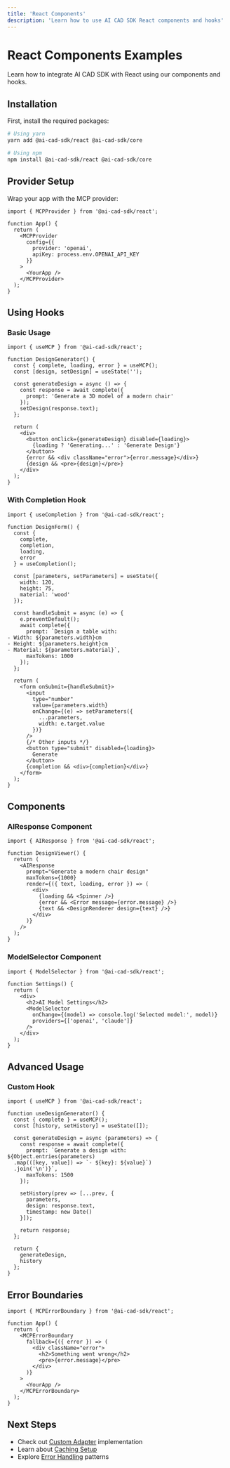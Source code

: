```yaml
---
title: 'React Components'
description: 'Learn how to use AI CAD SDK React components and hooks'
---
```


# React Components Examples

Learn how to integrate AI CAD SDK with React using our components and hooks.

## Installation

First, install the required packages:

```bash
# Using yarn
yarn add @ai-cad-sdk/react @ai-cad-sdk/core

# Using npm
npm install @ai-cad-sdk/react @ai-cad-sdk/core
```

## Provider Setup

Wrap your app with the MCP provider:

```tsx
import { MCPProvider } from '@ai-cad-sdk/react';

function App() {
  return (
    <MCPProvider
      config={{
        provider: 'openai',
        apiKey: process.env.OPENAI_API_KEY
      }}
    >
      <YourApp />
    </MCPProvider>
  );
}
```

## Using Hooks

### Basic Usage

```tsx
import { useMCP } from '@ai-cad-sdk/react';

function DesignGenerator() {
  const { complete, loading, error } = useMCP();
  const [design, setDesign] = useState('');

  const generateDesign = async () => {
    const response = await complete({
      prompt: 'Generate a 3D model of a modern chair'
    });
    setDesign(response.text);
  };

  return (
    <div>
      <button onClick={generateDesign} disabled={loading}>
        {loading ? 'Generating...' : 'Generate Design'}
      </button>
      {error && <div className="error">{error.message}</div>}
      {design && <pre>{design}</pre>}
    </div>
  );
}
```

### With Completion Hook

```tsx
import { useCompletion } from '@ai-cad-sdk/react';

function DesignForm() {
  const {
    complete,
    completion,
    loading,
    error
  } = useCompletion();

  const [parameters, setParameters] = useState({
    width: 120,
    height: 75,
    material: 'wood'
  });

  const handleSubmit = async (e) => {
    e.preventDefault();
    await complete({
      prompt: `Design a table with:
- Width: ${parameters.width}cm
- Height: ${parameters.height}cm
- Material: ${parameters.material}`,
      maxTokens: 1000
    });
  };

  return (
    <form onSubmit={handleSubmit}>
      <input
        type="number"
        value={parameters.width}
        onChange={(e) => setParameters({
          ...parameters,
          width: e.target.value
        })}
      />
      {/* Other inputs */}
      <button type="submit" disabled={loading}>
        Generate
      </button>
      {completion && <div>{completion}</div>}
    </form>
  );
}
```

## Components

### AIResponse Component

```tsx
import { AIResponse } from '@ai-cad-sdk/react';

function DesignViewer() {
  return (
    <AIResponse
      prompt="Generate a modern chair design"
      maxTokens={1000}
      render={({ text, loading, error }) => (
        <div>
          {loading && <Spinner />}
          {error && <Error message={error.message} />}
          {text && <DesignRenderer design={text} />}
        </div>
      )}
    />
  );
}
```

### ModelSelector Component

```tsx
import { ModelSelector } from '@ai-cad-sdk/react';

function Settings() {
  return (
    <div>
      <h2>AI Model Settings</h2>
      <ModelSelector
        onChange={(model) => console.log('Selected model:', model)}
        providers={['openai', 'claude']}
      />
    </div>
  );
}
```

## Advanced Usage

### Custom Hook

```tsx
import { useMCP } from '@ai-cad-sdk/react';

function useDesignGenerator() {
  const { complete } = useMCP();
  const [history, setHistory] = useState([]);

  const generateDesign = async (parameters) => {
    const response = await complete({
      prompt: `Generate a design with:
${Object.entries(parameters)
  .map(([key, value]) => `- ${key}: ${value}`)
  .join('\n')}`,
      maxTokens: 1500
    });

    setHistory(prev => [...prev, {
      parameters,
      design: response.text,
      timestamp: new Date()
    }]);

    return response;
  };

  return {
    generateDesign,
    history
  };
}
```

## Error Boundaries

```tsx
import { MCPErrorBoundary } from '@ai-cad-sdk/react';

function App() {
  return (
    <MCPErrorBoundary
      fallback={({ error }) => (
        <div className="error">
          <h2>Something went wrong</h2>
          <pre>{error.message}</pre>
        </div>
      )}
    >
      <YourApp />
    </MCPErrorBoundary>
  );
}
```

## Next Steps

- Check out [Custom Adapter](/docs/examples/custom-adapter) implementation
- Learn about [Caching Setup](/docs/examples/caching-setup)
- Explore [Error Handling](/docs/examples/error-handling) patterns 